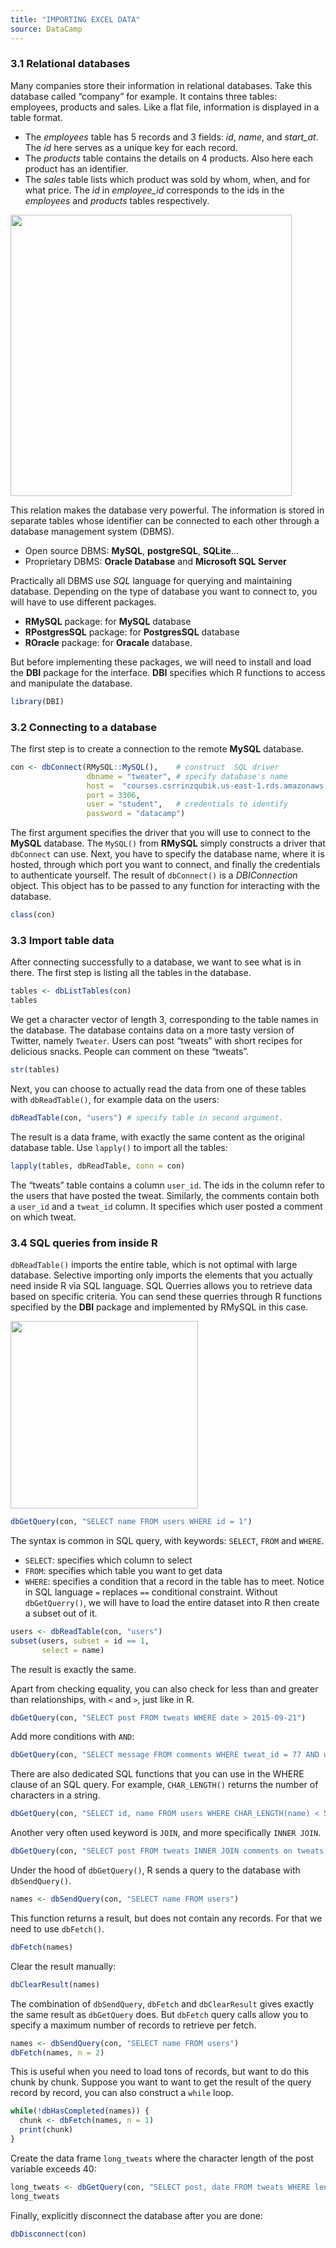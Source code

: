 ```yaml
---
title: "IMPORTING EXCEL DATA"
source: DataCamp
---
```


### 3.1 Relational databases
Many companies store their information in relational databases. Take this database called "company" for example. It contains three tables: employees, products and sales. Like a flat file, information is displayed in a table format. 

-    The *employees* table has 5 records and 3 fields: *id*, *name*, and *start_at*. The *id* here serves as a unique key for each record.
-    The *products* table contains the details on 4 products. Also here each product has an identifier.  
-    The *sales* table lists which product was sold by whom, when, and for what price. The *id* in *employee_id* corresponds to the ids in the *employees* and *products* tables respectively.
    
<img src = "https://raw.githubusercontent.com/LAnalyt/R-00_Base-R/master/2_resources/import_relational%20data.JPG" width = "450">

This relation makes the database very powerful. The information is stored in separate tables whose identifier can be connected to each other through a database management system (DBMS). 

-    Open source DBMS: **MySQL**, **postgreSQL**, **SQLite**...
-    Proprietary DBMS: **Oracle Database** and **Microsoft SQL Server**

Practically all DBMS use *SQL* language for querying and maintaining database. Depending on the type of database you want to connect to, you will have to use different packages.

-    **RMySQL** package: for **MySQL** database
-    **RPostgresSQL** package: for **PostgresSQL** database
-    **ROracle** package: for **Oracale** database.

But before implementing these packages, we will need to install and load the **DBI** package for the interface. **DBI** specifies which R functions to access and manipulate the database.
```r
library(DBI)
```

### 3.2 Connecting to a database
The first step is to create a connection to the remote **MySQL** database.
```r
con <- dbConnect(RMySQL::MySQL(),    # construct  SQL driver
                 dbname = "tweater", # specify database's name
                 host =  "courses.csrrinzqubik.us-east-1.rds.amazonaws.com",
                 port = 3306,
                 user = "student",   # credentials to identify    
                 password = "datacamp") 
```
The first argument specifies the driver that you will use to connect to the **MySQL** database. The `MySQL()` from  **RMySQL** simply constructs a driver that `dbConnect` can use. Next, you have to specify the database name, where it is hosted, through which port you want to connect, and finally the credentials to authenticate yourself.
The result of `dbConnect()` is a *DBIConnection* object. This object has to be passed to any function for interacting with the database.
```r
class(con)
```

### 3.3 Import table data
After connecting successfully to a database, we want to see what is in there. The first step is listing all the tables in the database.
```r
tables <- dbListTables(con)
tables
```
We get a character vector of length 3, corresponding to the table names in the database. The database contains data on a more tasty version of Twitter, namely `Tweater`. Users can post "tweats" with short recipes for delicious snacks. People can comment on these "tweats". 
```r
str(tables)
```
Next, you can choose to actually read the data from one of these tables with `dbReadTable()`, for example data on the users:
```r
dbReadTable(con, "users") # specify table in second argument.
```
The result is a data frame, with exactly the same content as the original database table. 
Use `lapply()` to import all the tables:
```r
lapply(tables, dbReadTable, conn = con)
```
The "tweats" table contains a column `user_id`. The ids in the column refer to the users that have posted the tweat. Similarly, the comments contain both a `user_id` and a `tweat_id` column. It specifies which user posted a comment on which tweat.

### 3.4 SQL queries from inside R
`dbReadTable()` imports the entire table, which is not optimal with large database. Selective importing only imports the elements that you actually need inside R via SQL language.
SQL Querries allows you to retrieve data based on specific criteria. You can send these querries through R functions specified by the **DBI** package and implemented by RMySQL in this case.

<img src = "https://raw.githubusercontent.com/LAnalyt/R-00_Base-R/master/2_resources/import_dbConnect.JPG" width = "300">

```r
dbGetQuery(con, "SELECT name FROM users WHERE id = 1")
```
The syntax is common in SQL query, with keywords: `SELECT`, `FROM` and `WHERE`. 

-    `SELECT`: specifies which column to select
-    `FROM`: specifies which table you want to get data
-    `WHERE`: specifies a condition that a record in the table has to meet. Notice in SQL language `=` replaces `==`  conditional constraint.
Without `dbGetQuerry()`, we will have to load the entire dataset into R then create a subset out of it.
```r
users <- dbReadTable(con, "users")
subset(users, subset = id == 1,
       select = name)
```
The result is exactly the same.

Apart from checking equality, you can also check for less than and greater than relationships, with `<` and `>`, just like in R.
```R
dbGetQuery(con, "SELECT post FROM tweats WHERE date > 2015-09-21")
```
Add more conditions with `AND`:
```r
dbGetQuery(con, "SELECT message FROM comments WHERE tweat_id = 77 AND user_id > 4")
```
There are also dedicated SQL functions that you can use in the WHERE clause of an SQL query. For example, `CHAR_LENGTH()` returns the number of characters in a string.
```r
dbGetQuery(con, "SELECT id, name FROM users WHERE CHAR_LENGTH(name) < 5")
```
Another very often used keyword is `JOIN`, and more specifically `INNER JOIN`.
```r
dbGetQuery(con, "SELECT post FROM tweats INNER JOIN comments on tweats.id = tweat_id WHERE tweat_id = 77")
```
Under the hood of `dbGetQuery()`, R sends a query to the database with `dbSendQuery()`.
```r
names <- dbSendQuery(con, "SELECT name FROM users")
```
This function returns a result, but does not contain any records. For that we need to use `dbFetch()`.
```r
dbFetch(names)
```
Clear the result manually:
```r
dbClearResult(names)
```
The combination of `dbSendQuery`, `dbFetch` and `dbClearResult` gives exactly the same result as `dbGetQuery` does. But `dbFetch` query calls allow you to specify a maximum number of records to retrieve per fetch.
```r
names <- dbSendQuery(con, "SELECT name FROM users")
dbFetch(names, n = 2)
```
This is useful when you need to load tons of records, but want to do this chunk by chunk.
Suppose you want to want to get the result of the query record by record, you can also construct a `while` loop.
```r
while(!dbHasCompleted(names)) {
  chunk <- dbFetch(names, n = 1)
  print(chunk)
}
```
Create the data frame `long_tweats` where the character length of the post variable exceeds 40:
```r
long_tweats <- dbGetQuery(con, "SELECT post, date FROM tweats WHERE length(post) > 40")
long_tweats
```
Finally, explicitly disconnect the database after you are done:
```R
dbDisconnect(con)
```

